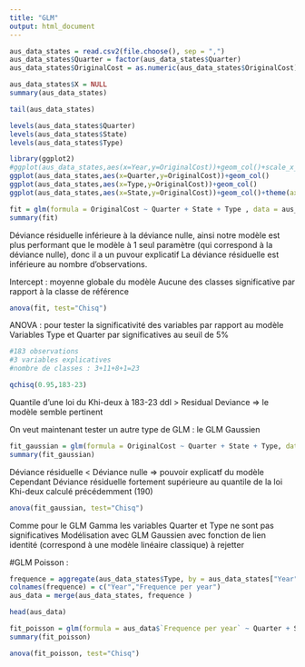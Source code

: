 ```yaml
---
title: "GLM"
output: html_document
---
```


```r
aus_data_states = read.csv2(file.choose(), sep = ",")
aus_data_states$Quarter = factor(aus_data_states$Quarter)
aus_data_states$OriginalCost = as.numeric(aus_data_states$OriginalCost)
```

```r
aus_data_states$X = NULL
summary(aus_data_states)
```

```r
tail(aus_data_states)
```


```r
levels(aus_data_states$Quarter)
levels(aus_data_states$State)
levels(aus_data_states$Type)
```


```r
library(ggplot2)
#ggplot(aus_data_states,aes(x=Year,y=OriginalCost))+geom_col()+scale_x_discrete(breaks = seq(1967,2010,by=3))
ggplot(aus_data_states,aes(x=Quarter,y=OriginalCost))+geom_col()
ggplot(aus_data_states,aes(x=Type,y=OriginalCost))+geom_col()
ggplot(aus_data_states,aes(x=State,y=OriginalCost))+geom_col()+theme(axis.text.x=element_text(angle=90))
```




```r
fit = glm(formula = OriginalCost ~ Quarter + State + Type , data = aus_data_states, family = Gamma())
summary(fit)
```

Déviance résiduelle inférieure à la déviance nulle, ainsi notre modèle est plus performant que le modèle à 1 seul paramètre (qui correspond à la déviance nulle), donc il a un puvour explicatif
La déviance résiduelle est inférieure au nombre d'observations.

Intercept : moyenne globale du modèle
Aucune des classes significative par rapport à la classe de référence

```r
anova(fit, test="Chisq")
```
ANOVA : pour tester la significativité des variables par rapport au modèle
Variables Type et Quarter par significatives au seuil de 5%

```r
#183 observations
#3 variables explicatives
#nombre de classes : 3+11+8+1=23

qchisq(0.95,183-23)
```
Quantile d'une loi du Khi-deux à 183-23 ddl > Residual Deviance => le modèle semble pertinent

On veut maintenant tester un autre type de GLM : le GLM Gaussien

```r
fit_gaussian = glm(formula = OriginalCost ~ Quarter + State + Type, data = aus_data_states, family = gaussian())
summary(fit_gaussian)
```

Déviance résiduelle < Déviance nulle => pouvoir explicatf du modèle
Cependant Déviance résiduelle fortement supérieure au quantile de la loi Khi-deux calculé précédemment (190)

```r
anova(fit_gaussian, test="Chisq")
```

Comme pour le GLM Gamma les variables Quarter et Type ne sont pas significatives
Modélisation avec GLM Gaussien avec fonction de lien identité (correspond à une modèle linéaire classique) à rejetter



#GLM Poisson : 

```r
frequence = aggregate(aus_data_states$Type, by = aus_data_states["Year"], FUN = length)
colnames(frequence) = c("Year","Frequence per year")
aus_data = merge(aus_data_states, frequence )
```

```r
head(aus_data)
```

```r
fit_poisson = glm(formula = aus_data$`Frequence per year` ~ Quarter + State + Type , data = aus_data, family = poisson )
summary(fit_poisson)
```
```r
anova(fit_poisson, test="Chisq")
```

